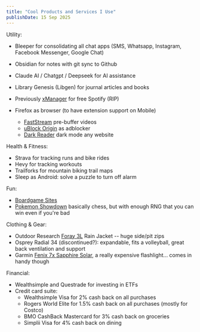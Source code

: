 ```yaml
---
title: "Cool Products and Services I Use"
publishDate: 15 Sep 2025
---
```



Utility:
- Bleeper for consolidating all chat apps (SMS, Whatsapp, Instagram, Facebook Messenger, Google Chat)
- Obsidian for notes with git sync to Github 
- Claude AI / Chatgpt / Deepseek for AI assistance
- Library Genesis (Libgen) for journal articles and books
- Previously [xManager](https://www.xmanagerapp.com/) for free Spotify (RIP)

- Firefox as browser (to have extension support on Mobile)
  - [FastStream](https://github.com/Andrews54757/FastStream) pre-buffer videos
  - [uBlock Origin](https://ublockorigin.com/) as adblocker
  - [Dark Reader](https://darkreader.org/) dark mode any website

Health & Fitness:
- Strava for tracking runs and bike rides
- Hevy for tracking workouts
- Trailforks for mountain biking trail maps
- Sleep as Android: solve a puzzle to turn off alarm

Fun:
- [Boardgame Sites](../post/life/boardgame-sites.mdx)
- [Pokemon Showdown](https://pokemonshowdown.com/) basically chess, but with enough RNG that you can win even if you're bad

Clothing & Gear:
- Outdoor Research [Foray 3L](https://www.outdoorresearch.com/en-ca/products/mens-foray-3l-jacket-322088) Rain Jacket -- huge side/pit zips
- Osprey Radial 34 (discontinued?): expandable, fits a volleyball, great back ventilation and support
- Garmin [Fenix 7x Sapphire Solar](https://www.garmin.com/en-CA/p/735563/), a really expensive flashlight... comes in handy though

Financial:
- Wealthsimple and Questrade for investing in ETFs
- Credit card suite:
    - Wealthsimple Visa for 2% cash back on all purchases
    - Rogers World Elite for 1.5% cash back on all purchases (mostly for Costco)
    - BMO CashBack Mastercard for 3% cash back on groceries
    - Simplii Visa for 4% cash back on dining
